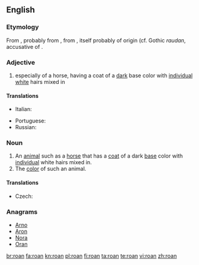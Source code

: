 ==English==

===Etymology===
From {{etyl|frm}} {{term|roan|lang=frm}}, probably from {{etyl|es}} {{term|roano|lang=es}}, from {{etyl|osp}} {{term|raudano|lang=osp}}, itself probably of {{etyl|gem}} origin (cf. Gothic ''raudan'', accusative of {{term|𐍂𐌰𐌿𐌸𐍃||red|tr=rauþs|lang=got}}.

===Adjective===
{{en-adj|-}}

# especially of a horse, having a coat of a [[dark]] base color with [[individual]] [[white]] hairs mixed in

====Translations====
{{trans-top|having a coat of a dark base color with individual white hairs mixed in}}
* Italian: {{t-|it|rabicano}}
{{trans-mid}}
* Portuguese: {{t-|pt|ruão}}
* Russian: {{t+|ru|чалый}}
{{trans-bottom}}

===Noun===
{{en-noun}}

# An [[animal]] such as a [[horse]] that has a [[coat]] of a dark [[base]] color with [[individual]] white hairs mixed in.
# The [[color]] of such an animal.

====Translations====
{{trans-top|animal}}
* Czech: {{t-|cs|tisák|m}} {{qualifier|horse}}
{{trans-mid}}
{{trans-bottom}}

{{trans-top|color}}
{{trans-mid}}
{{trans-bottom}}

===Anagrams===
* [[Arno#English|Arno]]
* [[Aron#English|Aron]]
* [[Nora#English|Nora]]
* [[Oran#English|Oran]]

[[br:roan]]
[[fa:roan]]
[[kn:roan]]
[[pl:roan]]
[[fi:roan]]
[[ta:roan]]
[[te:roan]]
[[vi:roan]]
[[zh:roan]]